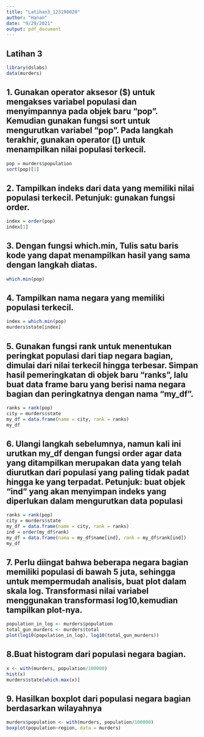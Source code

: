 ```yaml
---
title: "Latihan3_123190020"
author: "Hanan"
date: "9/29/2021"
output: pdf_document
---
```



## Latihan 3

```r
library(dslabs)
data(murders)
```

## 1. Gunakan operator aksesor ($) untuk mengakses variabel populasi dan menyimpannya pada objek baru “pop”. Kemudian gunakan fungsi sort untuk mengurutkan variabel “pop”. Pada langkah terakhir, gunakan operator ([) untuk menampilkan nilai populasi terkecil.

```r
pop = murders$population
sort(pop)[1]
```


## 2. Tampilkan indeks dari data yang memiliki nilai populasi terkecil. Petunjuk: gunakan fungsi order. 
```r
index = order(pop)
index[1]
```


## 3. Dengan fungsi which.min, Tulis satu baris kode yang dapat menampilkan hasil yang sama dengan langkah diatas.
```r
which.min(pop)
```

## 4. Tampilkan nama negara yang memiliki populasi terkecil.
```r
index = which.min(pop)
murders$state[index]
```

## 5. Gunakan fungsi rank untuk menentukan peringkat populasi dari tiap negara bagian, dimulai dari nilai terkecil hingga terbesar. Simpan hasil pemeringkatan di objek baru “ranks”, lalu buat data frame baru yang berisi nama negara bagian dan peringkatnya dengan nama “my_df”.
```r
ranks = rank(pop)
city = murders$state
my_df = data.frame(name = city, rank = ranks)
my_df
```
## 6. Ulangi langkah sebelumnya, namun kali ini urutkan my_df dengan fungsi order agar data yang ditampilkan merupakan data yang telah diurutkan dari populasi yang paling tidak padat hingga ke yang terpadat. Petunjuk: buat objek “ind” yang akan menyimpan indeks yang diperlukan dalam mengurutkan data populasi 
```r
ranks = rank(pop)
city = murders$state
my_df = data.frame(name = city, rank = ranks)
ind = order(my_df$rank)
my_df = data.frame(nama = my_df$name[ind], rank = my_df$rank[ind])
my_df
```

## 7. Perlu diingat bahwa beberapa negara bagian memiliki populasi di bawah 5 juta, sehingga untuk mempermudah analisis, buat plot dalam skala log. Transformasi nilai variabel menggunakan transformasi log10,kemudian tampilkan plot-nya. 

```r
population_in_log <- murders$population
total_gun_murders <- murders$total
plot(log10(population_in_log), log10(total_gun_murders))
```


## 8.Buat histogram dari populasi negara bagian.
```r
x <- with(murders, population/100000)
hist(x)
murders$state[which.max(x)]
```


## 9. Hasilkan boxplot dari populasi negara bagian berdasarkan wilayahnya
```r
murders$population <- with(murders, population/100000)
boxplot(population~region, data = murders) 
```